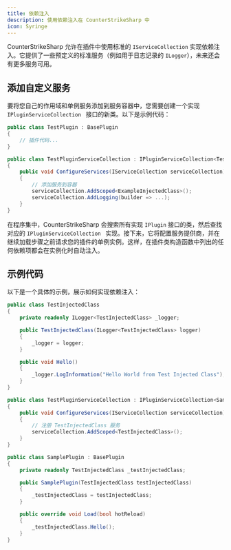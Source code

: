 ```yaml
---
title: 依赖注入
description: 使用依赖注入在 CounterStrikeSharp 中
icon: Syringe
---
```


CounterStrikeSharp 允许在插件中使用标准的 `IServiceCollection` 实现依赖注入。它提供了一些预定义的标准服务（例如用于日志记录的 `ILogger`），未来还会有更多服务可用。

## 添加自定义服务

要将您自己的作用域和单例服务添加到服务容器中，您需要创建一个实现 `IPluginServiceCollection ` 接口的新类。以下是示例代码：

```csharp
public class TestPlugin : BasePlugin
{
    // 插件代码...
}

public class TestPluginServiceCollection : IPluginServiceCollection<TestPlugin>
{
    public void ConfigureServices(IServiceCollection serviceCollection)
    {
        // 添加服务到容器
        serviceCollection.AddScoped<ExampleInjectedClass>();
        serviceCollection.AddLogging(builder => ...);
    }
}
```

在程序集中，CounterStrikeSharp 会搜索所有实现 `IPlugin` 接口的类，然后查找对应的 `IPluginServiceCollection ` 实现。接下来，它将配置服务提供商，并在继续加载步骤之前请求您的插件的单例实例。这样，在插件类构造函数中列出的任何依赖项都会在实例化时自动注入。

## 示例代码

以下是一个具体的示例，展示如何实现依赖注入：

```csharp
public class TestInjectedClass
{
    private readonly ILogger<TestInjectedClass> _logger;

    public TestInjectedClass(ILogger<TestInjectedClass> logger)
    {
        _logger = logger;
    }

    public void Hello()
    {
        _logger.LogInformation("Hello World from Test Injected Class");
    }
}

public class TestPluginServiceCollection : IPluginServiceCollection<SamplePlugin>
{
    public void ConfigureServices(IServiceCollection serviceCollection)
    {
        // 注册 TestInjectedClass 服务
        serviceCollection.AddScoped<TestInjectedClass>();
    }
}

public class SamplePlugin : BasePlugin
{
    private readonly TestInjectedClass _testInjectedClass;

    public SamplePlugin(TestInjectedClass testInjectedClass)
    {
        _testInjectedClass = testInjectedClass;
    }

    public override void Load(bool hotReload)
    {
        _testInjectedClass.Hello();
    }
}
```

